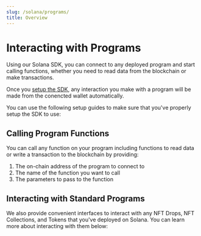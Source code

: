 ```yaml
---
slug: /solana/programs/
title: Overview
---
```



# Interacting with Programs

Using our Solana SDK, you can connect to any deployed program and start calling functions, whether you need to read data from the blockchain or make transactions.

Once you [setup the SDK](/solana/setup/frontend), any interaction you make with a program will be made from the conencted wallet automatically.

You can use the following setup guides to make sure that you've properly setup the SDK to use:

<div className="row">
  <div className="col col--6" style={{ padding: 8 }}>
    <QuickstartCard
      name="Frontend Setup"
      link="/solana/setup/frontend"
      image="/assets/languages/react.png"
    />
  </div>
  <div className="col col--6" style={{ padding: 8 }}>
    <QuickstartCard
      name="Backend & Scripting Setup"
      link="/solana/setup/backend"
      image="/assets/languages/javascript.png"
    />
  </div>
</div>

## Calling Program Functions

You can call any function on your program including functions to read data or write a transaction to the blockchain by providing:

1. The on-chain address of the program to connect to
2. The name of the function you want to call
3. The parameters to pass to the function

<div className="row">
  <div className="col col--12" style={{ padding: 8 }}>
    <QuickstartCard
      name="Calling Program Functions"
      link="/solana/programs/custom"
      image="/assets/icons/edition.png"
    />
  </div>
</div>

## Interacting with Standard Programs

We also provide convenient interfaces to interact with any NFT Drops, NFT Collections, and Tokens that you've deployed on Solana.
You can learn more about interacting with them below:

<div className="row">
  <div className="col col--4" style={{ padding: 8 }}>
    <QuickstartCard
      name="NFT Collections"
      link="/solana/programs/nft-collections"
      image="/assets/icons/nft.png"
    />
  </div>
  <div className="col col--4" style={{ padding: 8 }}>
    <QuickstartCard
      name="NFT Drops"
      link="/solana/programs/nft-drops"
      image="/assets/icons/drop.png"
    />
  </div>
  <div className="col col--4" style={{ padding: 8 }}>
    <QuickstartCard
      name="Tokens"
      link="/solana/programs/tokens"
      image="/assets/icons/token.png"
    />
  </div>
</div>
